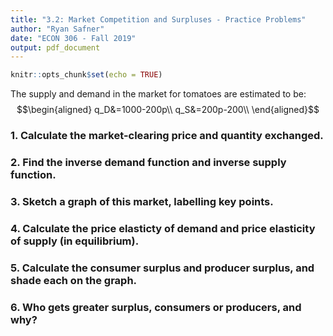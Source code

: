 ```yaml
---
title: "3.2: Market Competition and Surpluses - Practice Problems"
author: "Ryan Safner"
date: "ECON 306 - Fall 2019"
output: pdf_document
---
```


```r
knitr::opts_chunk$set(echo = TRUE)
```


The supply and demand in the market for tomatoes are estimated to be:
$$\begin{aligned}
q_D&=1000-200p\\
q_S&=200p-200\\ \end{aligned}$$

### 1. Calculate the market-clearing price and quantity exchanged.

### 2. Find the inverse demand function and inverse supply function.

### 3. Sketch a graph of this market, labelling key points.

### 4. Calculate the price elasticty of demand and price elasticity of supply (in equilibrium).

### 5. Calculate the consumer surplus and producer surplus, and shade each on the graph.

### 6. Who gets greater surplus, consumers or producers, and why?
